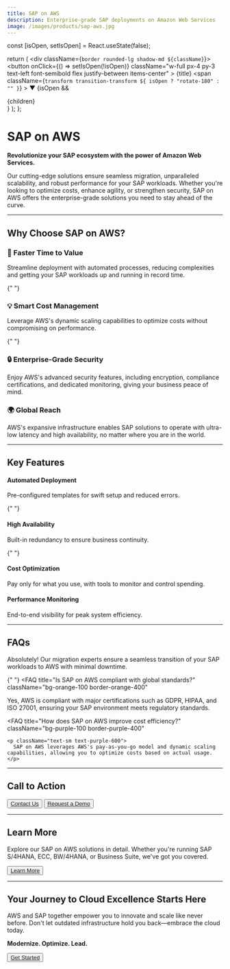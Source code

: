 ```yaml
---
title: SAP on AWS
description: Enterprise-grade SAP deployments on Amazon Web Services
image: /images/products/sap-aws.jpg
---
```



  const [isOpen, setIsOpen] = React.useState(false);

  return (
    <div className={`border rounded-lg shadow-md ${className}`}>
      <button
        onClick={() => setIsOpen(!isOpen)}
        className="w-full px-4 py-3 text-left font-semibold flex justify-between items-center"
      >
        {title}
        <span
          className={`transform transition-transform ${
            isOpen ? "rotate-180" : ""
          }`}
        >
          ▼
        </span>
      </button>
      {isOpen && <div className="px-4 pb-4">{children}</div>}
    </div>
  );
};

# SAP on AWS

**Revolutionize your SAP ecosystem with the power of Amazon Web Services.**

Our cutting-edge solutions ensure seamless migration, unparalleled scalability, and robust performance for your SAP workloads. Whether you're looking to optimize costs, enhance agility, or strengthen security, SAP on AWS offers the enterprise-grade solutions you need to stay ahead of the curve.

---

## Why Choose SAP on AWS?

<div className="grid grid-cols-1 md:grid-cols-2 lg:grid-cols-4 gap-6 mt-6">
  <Card className="bg-purple-100 border-purple-400">
    <CardContent className="p-6">
      <h3 className="text-lg font-semibold text-purple-700 mb-2">🚀 Faster Time to Value</h3>
      <p className="text-sm text-purple-600">
        Streamline deployment with automated processes, reducing complexities and getting your SAP workloads up and running in record time.
      </p>
    </CardContent>
  </Card>

{" "}
<Card className="bg-orange-100 border-orange-400">
  <CardContent className="p-6">
    <h3 className="text-lg font-semibold text-orange-700 mb-2">
      💡 Smart Cost Management
    </h3>
    <p className="text-sm text-orange-600">
      Leverage AWS's dynamic scaling capabilities to optimize costs without
      compromising on performance.
    </p>
  </CardContent>
</Card>

{" "}
<Card className="bg-purple-100 border-purple-400">
  <CardContent className="p-6">
    <h3 className="text-lg font-semibold text-purple-700 mb-2">
      🔒 Enterprise-Grade Security
    </h3>
    <p className="text-sm text-purple-600">
      Enjoy AWS's advanced security features, including encryption, compliance
      certifications, and dedicated monitoring, giving your business peace of
      mind.
    </p>
  </CardContent>
</Card>

  <Card className="bg-orange-100 border-orange-400">
    <CardContent className="p-6">
      <h3 className="text-lg font-semibold text-orange-700 mb-2">🌍 Global Reach</h3>
      <p className="text-sm text-orange-600">
        AWS's expansive infrastructure enables SAP solutions to operate with ultra-low latency and high availability, no matter where you are in the world.
      </p>
    </CardContent>
  </Card>
</div>

---

## Key Features

<div className="grid grid-cols-1 sm:grid-cols-2 lg:grid-cols-4 gap-6 mt-6">
  <Card>
    <CardContent className="p-6">
      <h4 className="text-lg font-semibold text-gray-800 mb-2 text-center">Automated Deployment</h4>
      <p className="text-sm text-gray-600 text-center">Pre-configured templates for swift setup and reduced errors.</p>
    </CardContent>
  </Card>

{" "}
<Card>
  <CardContent className="p-6">
    <h4 className="text-lg font-semibold text-gray-800 mb-2 text-center">
      High Availability
    </h4>
    <p className="text-sm text-gray-600 text-center">
      Built-in redundancy to ensure business continuity.
    </p>
  </CardContent>
</Card>

{" "}
<Card>
  <CardContent className="p-6">
    <h4 className="text-lg font-semibold text-gray-800 mb-2 text-center">
      Cost Optimization
    </h4>
    <p className="text-sm text-gray-600 text-center">
      Pay only for what you use, with tools to monitor and control spending.
    </p>
  </CardContent>
</Card>

  <Card>
    <CardContent className="p-6">
      <h4 className="text-lg font-semibold text-gray-800 mb-2 text-center">Performance Monitoring</h4>
      <p className="text-sm text-gray-600 text-center">End-to-end visibility for peak system efficiency.</p>
    </CardContent>
  </Card>
</div>

---

## FAQs

<div className="space-y-4 mt-6">
  <FAQ 
    title="Can I migrate my existing SAP system to AWS?"
    className="bg-purple-100 border-purple-400"
  >
    <p className="text-sm text-purple-600">
      Absolutely! Our migration experts ensure a seamless transition of your SAP workloads to AWS with minimal downtime.
    </p>
  </FAQ>

{" "}
<FAQ
  title="Is SAP on AWS compliant with global standards?"
  className="bg-orange-100 border-orange-400"
>
  <p className="text-sm text-orange-600">
    Yes, AWS is compliant with major certifications such as GDPR, HIPAA, and ISO
    27001, ensuring your SAP environment meets regulatory standards.
  </p>
</FAQ>

  <FAQ 
    title="How does SAP on AWS improve cost efficiency?"
    className="bg-purple-100 border-purple-400"
  >
    <p className="text-sm text-purple-600">
      SAP on AWS leverages AWS's pay-as-you-go model and dynamic scaling capabilities, allowing you to optimize costs based on actual usage.
    </p>
  </FAQ>
</div>

---

## Call to Action

<div className="flex justify-center space-x-4 mt-8">
  <Button
    variant="default"
    className="bg-orange-500 hover:bg-orange-600 text-lg"
    asChild
  >
    <a href="/contact">Contact Us</a>
  </Button>
  <Button
    variant="default"
    className="bg-purple-500 hover:bg-purple-600 text-lg"
    asChild
  >
    <a href="/demo">Request a Demo</a>
  </Button>
</div>

---

## Learn More

Explore our SAP on AWS solutions in detail. Whether you're running SAP S/4HANA, ECC, BW/4HANA, or Business Suite, we've got you covered.

<div className="flex justify-center mt-6">
  <Button
    variant="default"
    className="bg-purple-500 hover:bg-purple-600 text-lg"
    asChild
  >
    <a href="/learn-more">Learn More</a>
  </Button>
</div>

---

## Your Journey to Cloud Excellence Starts Here

AWS and SAP together empower you to innovate and scale like never before. Don't let outdated infrastructure hold you back—embrace the cloud today.

**Modernize. Optimize. Lead.**

<div className="flex justify-center mt-8">
  <Button
    variant="default"
    className="bg-orange-500 hover:bg-orange-600 text-lg"
    asChild
  >
    <a href="/get-started">Get Started</a>
  </Button>
</div>
